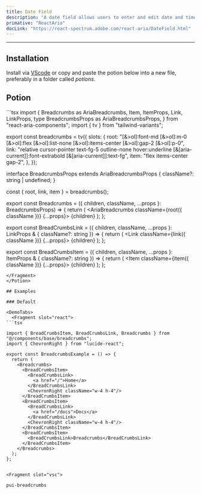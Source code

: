 ```yaml
---
title: Date Field
description: "A date field allows users to enter and edit date and time values using a keyboard. Each part of a date value is displayed in an individually editable segment."
primative: "ReactAria"
docLink: "https://react-spectrum.adobe.com/react-aria/DateField.html"
---
```

---

<MdxExample>
  <TimeField label="Event Time" client:load/>
</MdxExample>

## Installation

Install via [VScode](/docs/getting-started/vsc) or copy and paste the potion below into a new file, preferably in a folder called *potions*.

## Potion

<Potion>
<Fragment slot="contentSlot">
```tsx
import {
  Breadcrumbs as AriaBreadcrumbs,
  Item,
  ItemProps,
  Link,
  LinkProps,
  type BreadcrumbsProps as AriaBreadcrumbsProps,
} from "react-aria-components";
import { tv } from "tailwind-variants";

export const breadcrumbs = tv({
  slots: {
    root: "[&>ol]:font-md [&>ol]:m-0 [&>ol]:flex [&>ol]:list-none [&>ol]:items-center  [&>ol]:gap-2 [&>ol]:p-0",
    link: "relative cursor-pointer text-fg-5 outline-none hover:underline [&[aria-current]]:font-extrabold [&[aria-current]]:text-fg",
    item: "flex items-center gap-2",
  },
});

interface BreadcrumbsProps<T> extends AriaBreadcrumbsProps<T> {
  className?: string | undefined;
}

const { root, link, item } = breadcrumbs();

export const Breadcrumbs = <T extends object>({
  children,
  className,
  ...props
}: BreadcrumbsProps<T>) => {
  return (
    <AriaBreadcrumbs className={root({ className })} {...props}>
      {children}
    </AriaBreadcrumbs>
  );
};

export const BreadCrumbsLink = ({
  children,
  className,
  ...props
}: LinkProps & { className?: string }) => {
  return (
    <Link className={link({ className })} {...props}>
      {children}
    </Link>
  );
};

export const BreadCrumbsItem = ({
  children,
  className,
  ...props
}: ItemProps & { className?: string }) => {
  return (
    <Item className={item({ className })} {...props}>
      {children}
    </Item>
  );
};

```
</Fragment>
</Potion>

## Examples

### Default 

<DemoTabs>
  <Fragment slot="react">
```tsx

import { BreadCrumbsItem, BreadCrumbsLink, Breadcrumbs } from "@/components/base/breadcrumbs";
import { ChevronRight } from "lucide-react";

export const BreadcrumbsExample = () => {
  return (
    <Breadcrumbs>
      <BreadCrumbsItem>
        <BreadCrumbsLink>
          <a href="/">Home</a>
        </BreadCrumbsLink>
        <ChevronRight className="w-4 h-4"/>
      </BreadCrumbsItem>
      <BreadCrumbsItem>
        <BreadCrumbsLink>
          <a href="/docs">Docs</a>
        </BreadCrumbsLink>
        <ChevronRight className="w-4 h-4"/>
      </BreadCrumbsItem>
      <BreadCrumbsItem>
        <BreadCrumbsLink>Breadcrumbs</BreadCrumbsLink>
      </BreadCrumbsItem>
    </Breadcrumbs>
  );
};


```
  </Fragment>

    <Fragment slot="vsc">
```bash
pui-breadcrumbs
```
  </Fragment>
</DemoTabs>


